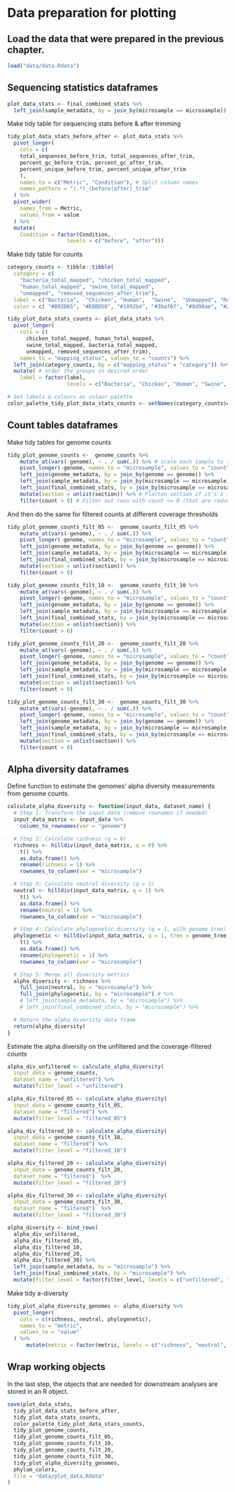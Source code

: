 # Data preparation for plotting 


## Load the data that were prepared in the previous chapter.
```r
load("data/data.Rdata")
```



## Sequencing statistics dataframes
```r
plot_data_stats <- final_combined_stats %>%
  left_join(sample_metadata, by = join_by(microsample == microsample))
```

Make tidy table for sequencing stats before & after trimming
```r
tidy_plot_data_stats_before_after <- plot_data_stats %>%
  pivot_longer(
    cols = c(
    total_sequences_before_trim, total_sequences_after_trim,
    percent_gc_before_trim, percent_gc_after_trim,
    percent_unique_before_trim, percent_unique_after_trim
    ),
    names_to = c("Metric", "Condition"), # Split column names
    names_pattern = "(.*)_(before|after)_trim"
  ) %>%
  pivot_wider(
    names_from = Metric,
    values_from = value
  ) %>%
  mutate(
    Condition = factor(Condition,
                   levels = c("before", "after")))
```

Make tidy table for counts
```r
category_counts <- tibble::tibble(
  category = c(
    "bacteria_total_mapped", "chicken_total_mapped",
    "human_total_mapped", "swine_total_mapped",
    "unmapped", "removed_sequences_after_trim"),
  label = c("Bacteria",  "Chicken", "Human",  "Swine",  "Unmapped", "Removed"),
  color = c( "#B92D65", "#E8BD50", "#1092b4", "#3baf6f", "#8d98ae", "#2b2d42"))

tidy_plot_data_stats_counts <- plot_data_stats %>%
  pivot_longer(
    cols = c(
      chicken_total_mapped, human_total_mapped,
      swine_total_mapped, bacteria_total_mapped,
      unmapped, removed_sequences_after_trim),
    names_to = "mapping_status", values_to = "counts") %>%
  left_join(category_counts, by = c("mapping_status" = "category")) %>%
  mutate( # order the groups in desired order
    label = factor(label,
                   levels = c("Bacteria", "Chicken", "Human", "Swine", "Unmapped", "Removed")))

# Set labels & colours as colour palette
color_palette_tidy_plot_data_stats_counts <- setNames(category_counts$color, category_counts$label)
```


## Count tables dataframes

Make tidy tables for genome counts
```r
tidy_plot_genome_counts <-  genome_counts %>%
    mutate_at(vars(-genome), ~ . / sum(.)) %>% # scale each sample to 1
    pivot_longer(-genome, names_to = "microsample", values_to = "count") %>% 
    left_join(genome_metadata, by = join_by(genome == genome)) %>% 
    left_join(sample_metadata, by = join_by(microsample == microsample)) %>% 
    left_join(final_combined_stats, by = join_by(microsample == microsample)) %>%
    mutate(section = unlist(section)) %>% # Flatten section if it's a list
    filter(count > 0) # Filter out rows with count <= 0 (that are redundant after pivot_longer, but important for b div)
```


And then do the same for filtered counts at different coverage thresholds
```r
tidy_plot_genome_counts_filt_05 <-  genome_counts_filt_05 %>%
    mutate_at(vars(-genome), ~ . / sum(.)) %>% 
    pivot_longer(-genome, names_to = "microsample", values_to = "count") %>% 
    left_join(genome_metadata, by = join_by(genome == genome)) %>% 
    left_join(sample_metadata, by = join_by(microsample == microsample)) %>% 
    left_join(final_combined_stats, by = join_by(microsample == microsample)) %>%
    mutate(section = unlist(section)) %>% 
    filter(count > 0) 
```

```r
tidy_plot_genome_counts_filt_10 <-  genome_counts_filt_10 %>%
    mutate_at(vars(-genome), ~ . / sum(.)) %>% 
    pivot_longer(-genome, names_to = "microsample", values_to = "count") %>% 
    left_join(genome_metadata, by = join_by(genome == genome)) %>% 
    left_join(sample_metadata, by = join_by(microsample == microsample)) %>% 
    left_join(final_combined_stats, by = join_by(microsample == microsample)) %>%
    mutate(section = unlist(section)) %>% 
    filter(count > 0) 
```

```r
tidy_plot_genome_counts_filt_20 <-  genome_counts_filt_20 %>%
    mutate_at(vars(-genome), ~ . / sum(.)) %>% 
    pivot_longer(-genome, names_to = "microsample", values_to = "count") %>% 
    left_join(genome_metadata, by = join_by(genome == genome)) %>% 
    left_join(sample_metadata, by = join_by(microsample == microsample)) %>% 
    left_join(final_combined_stats, by = join_by(microsample == microsample)) %>%
    mutate(section = unlist(section)) %>% 
    filter(count > 0) 
```

```r
tidy_plot_genome_counts_filt_30 <-  genome_counts_filt_30 %>%
    mutate_at(vars(-genome), ~ . / sum(.)) %>% 
    pivot_longer(-genome, names_to = "microsample", values_to = "count") %>% 
    left_join(genome_metadata, by = join_by(genome == genome)) %>% 
    left_join(sample_metadata, by = join_by(microsample == microsample)) %>% 
    left_join(final_combined_stats, by = join_by(microsample == microsample)) %>%
    mutate(section = unlist(section)) %>% 
    filter(count > 0) 
```




## Alpha diversity dataframes

Define function to estimate the genomes' alpha diversity measurements from genome counts.
```r
calculate_alpha_diversity <- function(input_data, dataset_name) {
  # Step 1: Transform the input data (remove rownames if needed)
  input_data_matrix <- input_data %>%
    column_to_rownames(var = "genome")

  # Step 2: Calculate richness (q = 0)
  richness <- hilldiv(input_data_matrix, q = 0) %>%
    t() %>%
    as.data.frame() %>%
    rename(richness = 1) %>%
    rownames_to_column(var = "microsample")

  # Step 3: Calculate neutral diversity (q = 1)
  neutral <- hilldiv(input_data_matrix, q = 1) %>%
    t() %>%
    as.data.frame() %>%
    rename(neutral = 1) %>%
    rownames_to_column(var = "microsample")

  # Step 4: Calculate phylogenetic diversity (q = 1, with genome tree)
  phylogenetic <- hilldiv(input_data_matrix, q = 1, tree = genome_tree) %>%
    t() %>%
    as.data.frame() %>%
    rename(phylogenetic = 1) %>%
    rownames_to_column(var = "microsample")

  # Step 5: Merge all diversity metrics
  alpha_diversity <- richness %>%
    full_join(neutral, by = "microsample") %>%
    full_join(phylogenetic, by = "microsample") # %>%
    # left_join(sample_metadata, by = "microsample") %>%
    # left_join(final_combined_stats, by = "microsample") %>%

  # Return the alpha_diversity data frame
  return(alpha_diversity)
}
```

Estimate the alpha diversity on the unfiltered and the coverage-filtered counts
```r
alpha_div_unfiltered <- calculate_alpha_diversity(
  input_data = genome_counts,
  dataset_name = "unfiltered") %>%
  mutate(filter_level = "unfiltered")

alpha_div_filtered_05 <- calculate_alpha_diversity(
  input_data = genome_counts_filt_05,
  dataset_name = "filtered") %>% 
  mutate(filter_level = "filtered_05")

alpha_div_filtered_10 <- calculate_alpha_diversity(
  input_data = genome_counts_filt_10,
  dataset_name = "filtered") %>% 
  mutate(filter_level = "filtered_10")

alpha_div_filtered_20 <- calculate_alpha_diversity(
  input_data = genome_counts_filt_20,
  dataset_name = "filtered")  %>% 
  mutate(filter_level = "filtered_20")

alpha_div_filtered_30 <- calculate_alpha_diversity(
  input_data = genome_counts_filt_30,
  dataset_name = "filtered")  %>% 
  mutate(filter_level = "filtered_30")

``` 

```r
alpha_diversity <- bind_rows(
  alpha_div_unfiltered,
  alpha_div_filtered_05,
  alpha_div_filtered_10,
  alpha_div_filtered_20,
  alpha_div_filtered_30) %>%
  left_join(sample_metadata, by = "microsample") %>%
  left_join(final_combined_stats, by = "microsample") %>%
  mutate(filter_level = factor(filter_level, levels = c("unfiltered", "filtered_05", "filtered_10", "filtered_20",  "filtered_30")))
```

Make tidy a-diversity
```r
tidy_plot_alpha_diversity_genomes <- alpha_diversity %>%
  pivot_longer(
    cols = c(richness, neutral, phylogenetic), 
    names_to = "metric",                      
    values_to = "value"                       
  ) %>%
      mutate(metric = factor(metric, levels = c("richness", "neutral", "phylogenetic")))
```


## Wrap working objects
In the last step, the objects that are needed for downstream analyses are stored in an R object.
```r
save(plot_data_stats,
  tidy_plot_data_stats_before_after,
  tidy_plot_data_stats_counts,
  color_palette_tidy_plot_data_stats_counts,
  tidy_plot_genome_counts,
  tidy_plot_genome_counts_filt_05,
  tidy_plot_genome_counts_filt_10,
  tidy_plot_genome_counts_filt_20,
  tidy_plot_genome_counts_filt_30,
  tidy_plot_alpha_diversity_genomes,
  phylum_colors,
  file = "data/plot_data.Rdata"
)
```
